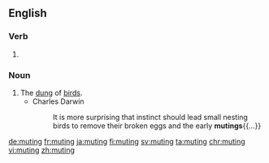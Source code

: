 ==English==

===Verb===
{{head|en|present participle}}

# {{present participle of|mute|lang=en}}

===Noun===
{{en-noun}}

# The [[dung]] of [[bird]]s.
#* Charles Darwin
#*: It is more surprising that instinct should lead small nesting birds to remove their broken eggs and the early '''mutings'''{{...}}

[[de:muting]]
[[fr:muting]]
[[ja:muting]]
[[fi:muting]]
[[sv:muting]]
[[ta:muting]]
[[chr:muting]]
[[vi:muting]]
[[zh:muting]]